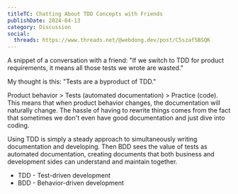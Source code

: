 ```yaml
---
titleTC: Chatting About TDD Concepts with Friends
publishDate: 2024-04-13
category: Discussion
social:
  threads: https://www.threads.net/@webdong.dev/post/C5szaf5BSQK
---
```


A snippet of a conversation with a friend: "If we switch to TDD for product requirements, it means all those tests we wrote are wasted."

My thought is this: "Tests are a byproduct of TDD."

Product behavior > Tests (automated documentation) > Practice (code). This means that when product behavior changes, the documentation will naturally change. The hassle of having to rewrite things comes from the fact that sometimes we don't even have good documentation and just dive into coding.

Using TDD is simply a steady approach to simultaneously writing documentation and developing. Then BDD sees the value of tests as automated documentation, creating documents that both business and development sides can understand and maintain together.

- TDD - Test-driven development
- BDD - Behavior-driven development
